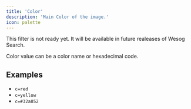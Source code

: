 ```yaml
---
title: 'Color'
description: 'Main Color of the image.'
icon: palette
---
```


<Warning>This filter is not ready yet. It will be available in future realeases of Wesog Search.</Warning>

Color value can be a color name or hexadecimal code.

## Examples

- `c=red`
- `c=yellow`
- `c=#32a852`